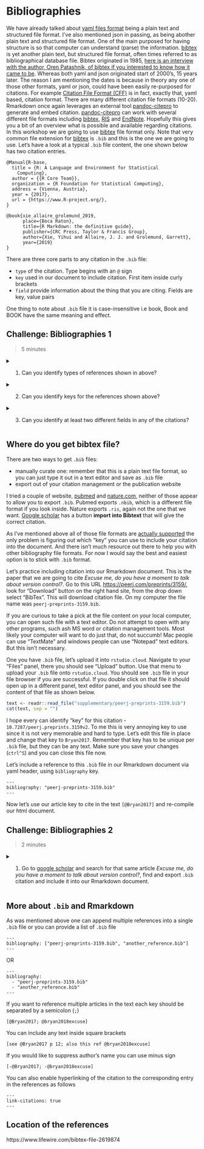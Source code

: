 # Bibliographies

We have already talked about [yaml files format](#yaml-introduction) being a plain text and structured file format. I've also mentioned json in passing, as being abother plain text and structured file format. One of the main purposed for having structure is so that computer can understand (parse) the information.
[bibtex](http://www.bibtex.org/) is yet another plain text, but structured file format, often times referred to as bibliographical database file. Bibtex originated in 1985, [here is an interview with the author, Oren Patashnik, of bibtex if you interested to know how it came to be](https://tug.org/interviews/patashnik.html). Whereas both yaml and json originated start of 2000's, 15 years later. The reason I am mentioning the dates is because in theory any one of those other formats, yaml or json, could have been easily re-purposed for citations. For example [Citation File Format (CFF)](https://citation-file-format.github.io/) is in fact, exactly that, yaml based, citation format. There are many different citation file formats (10-20). Rmarkdown once again leverages an external tool [pandoc-citepro](http://hackage.haskell.org/package/pandoc-citeproc) to generate and embed citation. [pandoc-citepro](http://hackage.haskell.org/package/pandoc-citeproc) can work with several different file formats including [bibtex](http://www.bibtex.org/), [RIS](https://en.wikipedia.org/wiki/RIS_(file_format)) and [EndNote](https://en.wikipedia.org/wiki/EndNote).
Hopefully this gives you a bit of an overview what is possible and available regarding citations. In this workshop  we are going to use [bibtex](http://www.bibtex.org/) file format only. Note that very common file extension for [bibtex](http://www.bibtex.org/) is `.bib` and this is the one we are going to use. Let's have a look at a typical `.bib` file content, the one shown below has two citation entries.


```
@Manual{R-base,
  title = {R: A Language and Environment for Statistical
    Computing},
  author = {{R Core Team}},
  organization = {R Foundation for Statistical Computing},
  address = {Vienna, Austria},
  year = {2017},
  url = {https://www.R-project.org/},
}

@book{xie_allaire_grolemund_2019,
      place={Boca Raton},
      title={R Markdown: the definitive guide},
      publisher={CRC Press, Taylor & Francis Group},
      author={Xie, Yihui and Allaire, J. J. and Grolemund, Garrett},
      year={2019}
}
```

There are three core parts to any citation in the `.bib` file:

- `type` of the citation. Type begins with an `@` sign
- `key` used in our document to include citation. First item inside curly brackets
- `field` provide information about the thing that you are citing. Fields are key, value pairs

One thing to note about `.bib` file it is case-insensitive i.e book, Book and BOOK have the same meaning and effect.

## Challenge: Bibliographies 1 {.exercise}

> 5 minutes

<details>

  <summary>
    1. Can you identify types of references shown in above?
  </summary>
  There are two citation with two different types `manual` and `book`

</details>

<details>

  <summary>
    2. Can you identify keys for the references shown above?
  </summary>
  There are two citation with two unique key each, `R-base` and `xie_allaire_grolemund_2019`

</details>

<details>

  <summary>
    3. Can you identify at least two different fields in any of the citations?
  </summary>
  Everything that has an equals sign is a fields.

</details>


## Where do you get bibtex file?

There are two ways to get `.bib` files:

- manually curate one: remember that this is a plain text file format, so you can just type it out in a text editor and save as `.bib` file
- export out of your citation management or the publication website

I tried a couple of website, [pubmed](https://www.ncbi.nlm.nih.gov/pubmed/) and [nature.com](https://www.nature.com), neither of those appear to allow you to export `.bib`. Pubmed exports `.nbib`, which is a different file format if you look inside. Nature exports `.ris`, again not the one that we want. [Google scholar](https://scholar.google.com.au/) has a button **import into Bibtext** that will give the correct citation.

As I've mentioned above all of those file formats are [actually supported](https://github.com/jgm/pandoc-citeproc/blob/master/man/pandoc-citeproc.1.md) the only problem is figuring out which "key" you can use to include your citation into the document. And there isn't much resource out there to help you with other bibliography file formats. For now I would say the best and easiest option is to stick with `.bib` format.

Let's practice including citation into our Rmarkdown document. This is the paper that we are going to cite _Excuse me, do you have a moment to talk about version control?_. Go to this URL [https://peerj.com/preprints/3159/](https://peerj.com/preprints/3159/), look for "Download" button on the right hand site, from the drop down select "BibTex". This will download citation file. On my computer the file name was `peerj-preprints-3159.bib`.

If you are curious to take a pick at the file content on your local computer, you can open such file with a text editor. Do not attempt to open with any other programs, such ash MS word or citation management tools. Most likely your computer will want to do just that, do not succumb! Mac people can use "TextMate" and windows people can use "Notepad" text editors. But this isn't necessary.

One you have `.bib` file, let's upload it into `rstudio.cloud`. Navigate to your "Files" panel, there you should see "Upload" button. Use that menu to upload your `.bib` file onto `rstudio.cloud`. You should see `.bib` file in your file browser if you are successful.
If you double click on that file it should open up in a different panel, text editor panel, and you should see the content of that file as shown below.

```r
text <- readr::read_file("supplementary/peerj-preprints-3159.bib")
cat(text, sep = "")
```

I hope every can identify "key" for this citation - `10.7287/peerj.preprints.3159v2`. To me this is very annoying key to use since it is not very memorable and hard to type. Let's edit this file in place and change that key to `Bryan2017`. Remember that key has to be unique per `.bib` file, but they can be any text. Make sure you save your changes (`ctrl^S`) and you can close this file now.

Let's include a reference to this `.bib` file in our Rmarkdown document via yaml header, using `bibliography` key.

```
---
bibliography: "peerj-preprints-3159.bib"
---
```

Now let's use our article key to cite in the text `[@Bryan2017]` and re-compile our html document.

## Challenge: Bibliographies 2 {.exercise}

> 2 minutes

<details>

  <summary>
    1. Go to [google scholar](https://scholar.google.com.au/) and search for that same article _Excuse me, do you have a moment to talk about version control?_, find and export `.bib` citation and include it into our Rmarkdown document.
  </summary>
  Relatively hard task since I haven't explained how to include multiple `.bib` files into yaml header.

</details>

## More about `.bib` and Rmarkdown

As was mentioned above one can append multiple references into a single `.bib` file or you can provide a list of `.bib` file

```
---
bibliography: ["peerj-preprints-3159.bib", "another_reference.bib"]
---
```

OR

```
---
bibliography:
  - "peerj-preprints-3159.bib"
  - "another_reference.bib"
---
```

If you want to reference multiple articles in the text each key should be separated by a semicolon (`;`)


```
[@Bryan2017; @bryan2018excuse]
```

You can include any text inside square brackets

```
[see @Bryan2017 p 12; also this ref @bryan2018excuse]
```

If you would like to suppress author's name you can use minus sign


```
[-@Bryan2017; -@bryan2018excuse]
```

You can also enable hyperlinking of the citation to the corresponding entry in the references as follows

```
---
link-citations: true
---
```

## Location of the references


https://www.lifewire.com/bibtex-file-2619874

